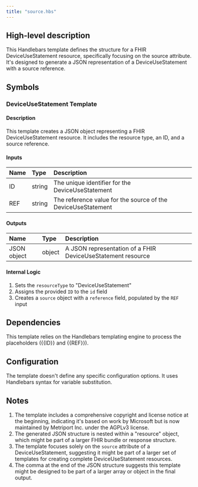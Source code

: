 ```yaml
---
title: "source.hbs"
---
```


## High-level description
This Handlebars template defines the structure for a FHIR DeviceUseStatement resource, specifically focusing on the source attribute. It's designed to generate a JSON representation of a DeviceUseStatement with a source reference.

## Symbols

### DeviceUseStatement Template
#### Description
This template creates a JSON object representing a FHIR DeviceUseStatement resource. It includes the resource type, an ID, and a source reference.

#### Inputs
| Name | Type | Description |
|:-----|:-----|:------------|
| ID   | string | The unique identifier for the DeviceUseStatement |
| REF  | string | The reference value for the source of the DeviceUseStatement |

#### Outputs
| Name | Type | Description |
|:-----|:-----|:------------|
| JSON object | object | A JSON representation of a FHIR DeviceUseStatement resource |

#### Internal Logic
1. Sets the `resourceType` to "DeviceUseStatement"
2. Assigns the provided `ID` to the `id` field
3. Creates a `source` object with a `reference` field, populated by the `REF` input

## Dependencies
This template relies on the Handlebars templating engine to process the placeholders ({{ID}} and {{REF}}).

## Configuration
The template doesn't define any specific configuration options. It uses Handlebars syntax for variable substitution.

## Notes
1. The template includes a comprehensive copyright and license notice at the beginning, indicating it's based on work by Microsoft but is now maintained by Metriport Inc. under the AGPLv3 license.
2. The generated JSON structure is nested within a "resource" object, which might be part of a larger FHIR bundle or response structure.
3. The template focuses solely on the `source` attribute of a DeviceUseStatement, suggesting it might be part of a larger set of templates for creating complete DeviceUseStatement resources.
4. The comma at the end of the JSON structure suggests this template might be designed to be part of a larger array or object in the final output.